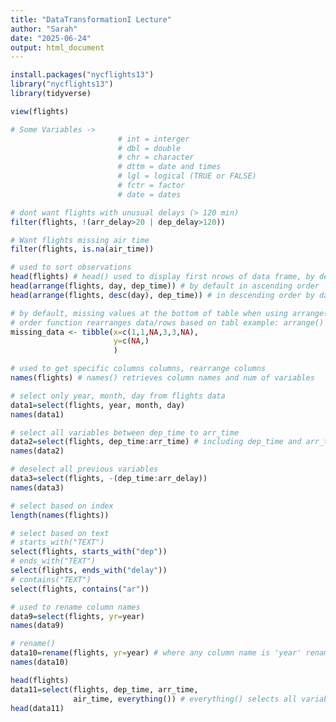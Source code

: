 ```yaml
---
title: "DataTransformationI Lecture"
author: "Sarah"
date: "2025-06-24"
output: html_document
---
```


```r
install.packages("nycflights13")
library("nycflights13")
library(tidyverse)
```

```r
view(flights)

# Some Variables ->
                        # int = interger
                        # dbl = double
                        # chr = character
                        # dttm = date and times
                        # lgl = logical (TRUE or FALSE)
                        # fctr = factor
                        # date = dates
```

```r
# dont want flights with unusual delays (> 120 min)
filter(flights, !(arr_delay>20 | dep_delay>120))
```
```r
# Want flights missing air time
filter(flights, is.na(air_time))
```
```r
# used to sort observations
head(flights) # head() used to display first nrows of data frame, by default the first 6 rows
head(arrange(flights, day, dep_time)) # by default in ascending order
head(arrange(flights, desc(day), dep_time)) # in descending order by day 

# by default, missing values at the bottom of table when using arrange()
# order function rearranges data/rows based on tabl example: arrange() uses order() function
missing_data <- tibble(x=c(1,1,NA,3,3,NA),
                       y=c(NA,)
                       )
```
```r
# used to get specific columns columns, rearrange columns
names(flights) # names() retrieves column names and num of variables

# select only year, month, day from flights data
data1=select(flights, year, month, day)
names(data1)

# select all variables between dep_time to arr_time
data2=select(flights, dep_time:arr_time) # including dep_time and arr_time
names(data2)

# deselect all previous variables
data3=select(flights, -(dep_time:arr_delay))
names(data3)
```
```r
# select based on index
length(names(flights))

# select based on text
# starts_with("TEXT")
select(flights, starts_with("dep"))
# ends_with("TEXT")
select(flights, ends_with("delay"))
# contains("TEXT")
select(flights, contains("ar"))
```
```r
# used to rename column names
data9=select(flights, yr=year)
names(data9)

# rename()
data10=rename(flights, yr=year) # where any column name is 'year' renamed to 'yr'
names(data10)
```
```r
head(flights)
data11=select(flights, dep_time, arr_time,
              air_time, everything()) # everything() selects all variables
head(data11)
```

